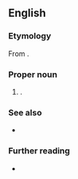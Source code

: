 ==English==

===Etymology===
From {{bor|en|el|Αγγελόπουλος}}.

===Proper noun===
{{en-proper noun}}

# {{name translit|en|el|Αγγελόπουλος|type=surname}}.

===See also===
* {{l|en|Angelopoulou}}

===Further reading===
* {{pedia}}